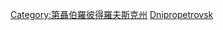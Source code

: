 {{Commonscat|Cities in Dnipropetrovsk Oblast}}

[[Category:第聶伯羅彼得羅夫斯克州|Category:第聶伯羅彼得羅夫斯克州]]
[[Category:烏克蘭各州城市|Dnipropetrovsk]]